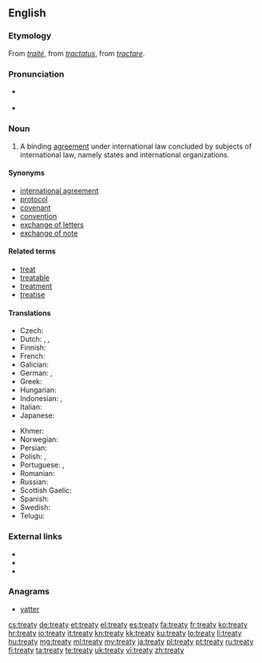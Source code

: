 ==English==
{{wikipedia}}

===Etymology===
From {{etyl|fro}} ''[[traité]]'', from {{etyl|la}} ''[[tractatus]]'', from ''[[tractare]]''.

===Pronunciation===
* {{a|UK}} {{IPA|/ˈtriː.ti/}}
* {{audio|en-us-treaty.ogg|Audio (US)}}

===Noun===
{{en-noun|treat|ies}}

# {{international law}} A binding [[agreement]] under international law concluded by subjects of international law, namely states and international organizations.

====Synonyms====
* [[international agreement]]
* [[protocol]]
* [[covenant]]
* [[convention]]
* [[exchange of letters]]
* [[exchange of note]]

====Related terms====
* [[treat]]
* [[treatable]]
* [[treatment]]
* [[treatise]]

====Translations====
{{trans-top|a binding agreement under international law}}
* Czech: {{t-|cs|mezinárodní smlouva|f}}
* Dutch: {{t+|nl|verdrag}}, {{t+|nl|overeenkomst}}, {{t+|nl|traktaat}}
* Finnish: {{t+|fi|sopimus}}
* French: {{t+|fr|traité|m}}
* Galician: {{t-|gl|tratado|m|xs=Galician}}
* German: {{t+|de|Vertrag|m}}, {{t+|de|Bündnis|n}}
* Greek: {{t+|el|συνθήκη|f|tr=sinthíki}}
* Hungarian: {{t+|hu|szerződés}}
* Indonesian: {{t|id|traktat}}, {{t|id|perjanjian}}
* Italian: {{t+|it|trattato|m}}
* Japanese: {{t+|ja|条約|tr=jōyaku}}
{{trans-mid}}
* Khmer: {{t-|km|សន្ធិសញ្ញា|tr=santhi sanha|sc=Khmr}}
* Norwegian: {{t-|no|traktat|m}}
* Persian: {{t+|fa|معاهده|tr=mo'âhade|sc=fa-Arab}}
* Polish: {{t+|pl|traktat}}, {{t+|pl|umowa}}
* Portuguese: {{t+|pt|tratado|m}},{{t+|pt|acordo|m}}
* Romanian: {{t-|ro|tratat|n}}
* Russian: {{t+|ru|договор|m|tr=dogovór, dógovor}}
* Scottish Gaelic: {{t-|gd|cùmhnant|m|xs=Scottish Gaelic}}
* Spanish: {{t+|es|tratado|m}}
* Swedish: {{t+|sv|fördrag|n}}
* Telugu: {{t+|te|ఒడంబడిక|tr=oDambaDika}}
{{trans-bottom}}

===External links===
* {{R:Webster 1913}}
* {{R:Century 1911}}
* {{R:OneLook}}

===Anagrams===
* [[yatter#English|yatter]]

[[cs:treaty]]
[[de:treaty]]
[[et:treaty]]
[[el:treaty]]
[[es:treaty]]
[[fa:treaty]]
[[fr:treaty]]
[[ko:treaty]]
[[hr:treaty]]
[[io:treaty]]
[[it:treaty]]
[[kn:treaty]]
[[kk:treaty]]
[[ku:treaty]]
[[lo:treaty]]
[[li:treaty]]
[[hu:treaty]]
[[mg:treaty]]
[[ml:treaty]]
[[my:treaty]]
[[ja:treaty]]
[[pl:treaty]]
[[pt:treaty]]
[[ru:treaty]]
[[fi:treaty]]
[[ta:treaty]]
[[te:treaty]]
[[uk:treaty]]
[[vi:treaty]]
[[zh:treaty]]
